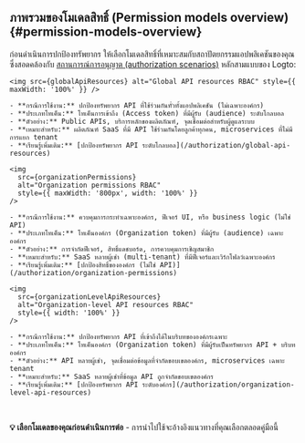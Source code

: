 
## ภาพรวมของโมเดลสิทธิ์ (Permission models overview) \{#permission-models-overview}

ก่อนดำเนินการปกป้องทรัพยากร ให้เลือกโมเดลสิทธิ์ที่เหมาะสมกับสถาปัตยกรรมแอปพลิเคชันของคุณ ซึ่งสอดคล้องกับ [สถานการณ์การอนุญาต (authorization scenarios)](/authorization#authorization-scenarios) หลักสามแบบของ Logto:

<Tabs groupId="permission-models">
  <TabItem value="global-api-resources" label="ทรัพยากร API ระดับโกลบอล (Global API resources)">

    <img src={globalApiResources} alt="Global API resources RBAC" style={{ maxWidth: '100%' }} />

    - **กรณีการใช้งาน:** ปกป้องทรัพยากร API ที่ใช้ร่วมกันทั่วทั้งแอปพลิเคชัน (ไม่เฉพาะองค์กร)
    - **ประเภทโทเค็น:** โทเค็นการเข้าถึง (Access token) ที่มีผู้รับ (audience) ระดับโกลบอล
    - **ตัวอย่าง:** Public APIs, บริการหลักของผลิตภัณฑ์, จุดเชื่อมต่อสำหรับผู้ดูแลระบบ
    - **เหมาะสำหรับ:** ผลิตภัณฑ์ SaaS ที่มี API ใช้ร่วมกันโดยลูกค้าทุกคน, microservices ที่ไม่มีการแยก tenant
    - **เรียนรู้เพิ่มเติม:** [ปกป้องทรัพยากร API ระดับโกลบอล](/authorization/global-api-resources)

  </TabItem>
  <TabItem value="organization-permissions" label="สิทธิ์ขององค์กร (ไม่ใช่ API) (Organization (non-API) permissions)">

    <img
      src={organizationPermissions}
      alt="Organization permissions RBAC"
      style={{ maxWidth: '800px', width: '100%' }}
    />

    - **กรณีการใช้งาน:** ควบคุมการกระทำเฉพาะองค์กร, ฟีเจอร์ UI, หรือ business logic (ไม่ใช่ API)
    - **ประเภทโทเค็น:** โทเค็นองค์กร (Organization token) ที่มีผู้รับ (audience) เฉพาะองค์กร
    - **ตัวอย่าง:** การจำกัดฟีเจอร์, สิทธิ์แดชบอร์ด, การควบคุมการเชิญสมาชิก
    - **เหมาะสำหรับ:** SaaS หลายผู้เช่า (multi-tenant) ที่มีฟีเจอร์และเวิร์กโฟลว์เฉพาะองค์กร
    - **เรียนรู้เพิ่มเติม:** [ปกป้องสิทธิ์ขององค์กร (ไม่ใช่ API)](/authorization/organization-permissions)

  </TabItem>
  <TabItem value="organization-level-api-resources" label="ทรัพยากร API ระดับองค์กร (Organization-level API resources)">

    <img
      src={organizationLevelApiResources}
      alt="Organization-level API resources RBAC"
      style={{ width: '100%' }}
    />

    - **กรณีการใช้งาน:** ปกป้องทรัพยากร API ที่เข้าถึงได้ในบริบทขององค์กรเฉพาะ
    - **ประเภทโทเค็น:** โทเค็นองค์กร (Organization token) ที่มีผู้รับเป็นทรัพยากร API + บริบทองค์กร
    - **ตัวอย่าง:** API หลายผู้เช่า, จุดเชื่อมต่อข้อมูลที่จำกัดขอบเขตองค์กร, microservices เฉพาะ tenant
    - **เหมาะสำหรับ:** SaaS หลายผู้เช่าที่ข้อมูล API ถูกจำกัดขอบเขตองค์กร
    - **เรียนรู้เพิ่มเติม:** [ปกป้องทรัพยากร API ระดับองค์กร](/authorization/organization-level-api-resources)

  </TabItem>
</Tabs>

<br />

**💡 เลือกโมเดลของคุณก่อนดำเนินการต่อ** - การนำไปใช้จะอ้างอิงแนวทางที่คุณเลือกตลอดคู่มือนี้
